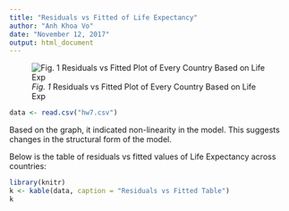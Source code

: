 ```yaml
---
title: "Residuals vs Fitted of Life Expectancy"
author: "Anh Khoa Vo"
date: "November 12, 2017"
output: html_document
---
```



![*Fig. 1* Residuals vs Fitted Plot of Every Country Based on Life Exp](hw7.png)
```r
data <- read.csv("hw7.csv")
```

Based on the graph, it indicated non-linearity in the model. This suggests changes in the structural form of the model. 

Below is the table of residuals vs fitted values of Life Expectancy across countries:

```r
library(knitr)
k <- kable(data, caption = "Residuals vs Fitted Table")
k
```

